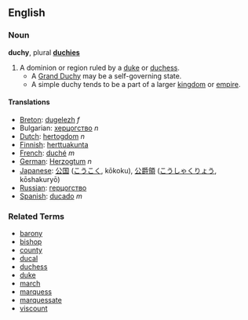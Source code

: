 ==English==
===Noun===
'''duchy''', plural '''[[duchies]]'''

#A dominion or region ruled by a [[duke]] or [[duchess]].
#*A [[Grand Duchy]] may be a self-governing state.
#*A simple duchy tends to be a part of a larger [[kingdom]] or [[empire]].

====Translations====
*[[Breton]]: [[dugelezh]] ''f''
*Bulgarian: [[херцогство]] ''n''
*[[Dutch]]: [[hertogdom]] ''n''
*[[Finnish]]: [[herttuakunta]]
*[[French]]: [[duché]] ''m''
*[[German]]: [[Herzogtum]] ''n''
*[[Japanese]]: [[公国]] ([[こうこく]], kōkoku), [[公爵領]] ([[こうしゃくりょう]], kōshakuryō)
*[[Russian]]: [[герцогство]]
*[[Spanish]]: [[ducado]] ''m''

===Related Terms===
*[[barony]]
*[[bishop]]
*[[county]]
*[[ducal]]
*[[duchess]]
*[[duke]]
*[[march]]
*[[marquess]]
*[[marquessate]]
*[[viscount]]